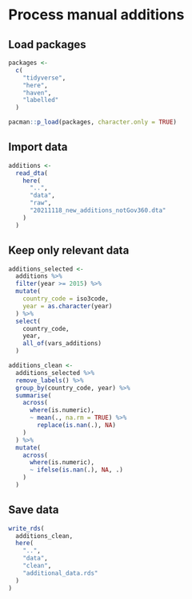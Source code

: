 # Process manual additions

## Load packages

```r
packages <- 
  c(
    "tidyverse",
    "here",
    "haven",
    "labelled"
  )

pacman::p_load(packages, character.only = TRUE)
```

## Import data
```r
additions <- 
  read_dta(
    here(
      "..",
      "data",
      "raw",
      "20211118_new_additions_notGov360.dta"
    )
  )
```

## Keep only relevant data

```r
additions_selected <-
  additions %>%
  filter(year >= 2015) %>%
  mutate(
    country_code = iso3code,
    year = as.character(year)
  ) %>%
  select(
    country_code,
    year,
    all_of(vars_additions)
  )
```

```r
additions_clean <-
  additions_selected %>%
  remove_labels() %>%
  group_by(country_code, year) %>%
  summarise(
    across(
      where(is.numeric),
      ~ mean(., na.rm = TRUE) %>%
        replace(is.nan(.), NA)
    )
  ) %>%
  mutate(
    across(
      where(is.numeric),
      ~ ifelse(is.nan(.), NA, .)
    )
  )
```

## Save data

```r
write_rds(
  additions_clean,
  here(
    "..",
    "data",
    "clean",
    "additional_data.rds"
  )
)

```
